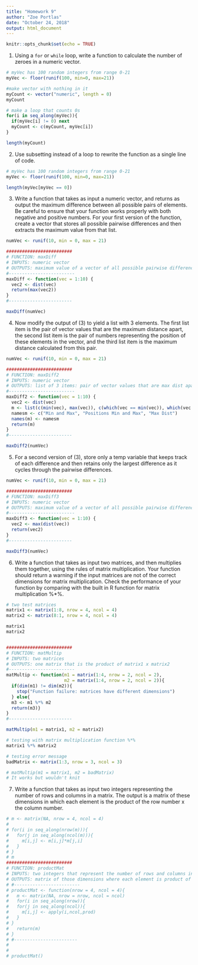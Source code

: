 ```yaml
---
title: "Homework 9"
author: "Zoe Portlas"
date: "October 24, 2018"
output: html_document
---
```


```r
knitr::opts_chunk$set(echo = TRUE)
```

1. Using a `for` or `while` loop, write a function to calculate the number of zeroes in a numeric vector.

```r
# myVec has 100 random integers from range 0-21
myVec <- floor(runif(100, min=0, max=21))

#make vector with nothing in it
myCount <- vector("numeric", length = 0)
myCount

# make a loop that counts 0s
for(i in seq_along(myVec)){
  if(myVec[i] != 0) next
  myCount <- c(myCount, myVec[i])
}

length(myCount)
```

2. Use subsetting instead of a loop to rewrite the function as a single line of code.

```r
# myVec has 100 random integers from range 0-21
myVec <- floor(runif(100, min=0, max=21))

length(myVec[myVec == 0])
```

3. Write a function that takes as input a numeric vector, and returns as output the maximum difference between all possible pairs of elements. Be careful to ensure that your function works properly with both negative and positive numbers. For your first version of the function, create a vector that stores all possible pairwise differences and then extracts the maximum value from that list.

```r
numVec <- runif(10, min = 0, max = 21)

#########################
# FUNCTION: maxDiff
# INPUTS: numeric vector
# OUTPUTS: maximum value of a vector of all possible pairwise differences
#-------------------------
maxDiff <- function(vec = 1:10) {
  vec2 <- dist(vec)
  return(max(vec2))
}
#------------------------

maxDiff(numVec)
```

4. Now modify the output of (3) to yield a list with 3 elements. The first list item is the pair of vector values that are the maximum distance apart, the second list item is the pair of numbers representing the position of these elements in the vector, and the third list item is the maximum distance calculated from this pair.

```r
numVec <- runif(10, min = 0, max = 21)

#########################
# FUNCTION: maxDiff2
# INPUTS: numeric vector
# OUTPUTS: list of 3 items: pair of vector values that are max dist apart, position of these numbers, and the max distance
#-------------------------
maxDiff2 <- function(vec = 1:10) {
  vec2 <- dist(vec)
  m <- list(c(min(vec), max(vec)), c(which(vec == min(vec)), which(vec == max(vec))), max(vec2))
  namesm <- c("Min and Max", "Positions Min and Max", "Max Dist")
  names(m) <- namesm
  return(m)
}
#------------------------

maxDiff2(numVec)
```

5. For a second version of (3), store only a temp variable that keeps track of each difference and then retains only the largest difference as it cycles through the pairwise differences.

```r
numVec <- runif(10, min = 0, max = 21)

#########################
# FUNCTION: maxDiff3
# INPUTS: numeric vector
# OUTPUTS: maximum value of a vector of all possible pairwise differences
#-------------------------
maxDiff3 <- function(vec = 1:10) {
  vec2 <- max(dist(vec))
  return(vec2)
}
#------------------------

maxDiff3(numVec)
```

6. Write a function that takes as input two matrices, and then multiplies them together, using the rules of matrix multiplication. Your function should return a warning if the input matrices are not of the correct dimensions for matrix multiplication. Check the performance of your function by comparing with the built in R function for matrix multiplication %*%.

```r
# two test matrices
matrix1 <- matrix(1:8, nrow = 4, ncol = 4)
matrix2 <- matrix(8:1, nrow = 4, ncol = 4)

matrix1
matrix2


#########################
# FUNCTION: matMultip
# INPUTS: two matrices
# OUTPUTS: one matrix that is the product of matrix1 x matrix2
#-------------------------
matMultip <- function(m1 = matrix(1:4, nrow = 2, ncol = 2),
                      m2 = matrix(1:4, nrow = 2, ncol = 2)){
  if(dim(m1) != dim(m2)){
    stop("Function failure: matrices have different dimensions")
  } else{
  m3 <- m1 %*% m2
  return(m3)}
}
#------------------------

matMultip(m1 = matrix1, m2 = matrix2)

# testing with matrix multiplication function %*%
matrix1 %*% matrix2

# testing error message
badMatrix <- matrix(1:3, nrow = 3, ncol = 3)

# matMultip(m1 = matrix1, m2 = badMatrix) 
# It works but wouldn't knit
```

7. Write a function that takes as input two integers representing the number of rows and columns in a matrix. The output is a matrix of these dimensions in which each element is the product of the row number x the column number.

```r
# m <- matrix(NA, nrow = 4, ncol = 4)
# 
# for(i in seq_along(nrow(m))){
#   for(j in seq_along(ncol(m))){
#     m[i,j] <- m[i,j]*m[j,i]
#   }
# }
# m
#########################
# FUNCTION: productMat
# INPUTS: two integers that represent the number of rows and columns in a matrix
# OUTPUTS: matrix of those dimensions where each element is product of row number x and the column number
# #-------------------------
# productMat <- function(nrow = 4, ncol = 4){
#   m <- matrix(NA, nrow = nrow, ncol = ncol)
#   for(i in seq_along(nrow)){
#   for(j in seq_along(ncol)){
#     m[i,j] <- apply(i,ncol,prod)
#   }
# }
#   return(m)
# }
# #------------------------
# 
# 
# productMat()

```
